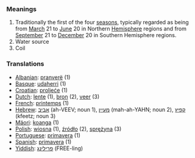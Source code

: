 ===Meanings===
# Traditionally the first of the four [[season]]s, typically regarded as being from [[March]] 21 to [[June]] 20 in Northern [[Hemisphere]] regions and from [[September]] 21 to [[December]] 20 in Southern Hemisphere regions. 
# Water source
# Coil


===Translations===
*[[Albanian]]: [[pranverë]] (1)
*[[Basque]]: [[udaherri]] (1)
*[[Croatian]]: [[proljeće]] (1)
*[[Dutch]]: [[lente]] (1), [[bron]] (2), [[veer]] (3)
*[[French]]: [[printemps]] (1)
*[[Hebrew]]: [[אביב]] (ah-VEEV; noun 1), [[מעיין]] (mah-ah-YAHN; noun 2), [[קפיץ]] (kfeetz; noun 3)
*[[Mäori]]: [[koanga]] (1)
*[[Polish]]: [[wiosna]] (1), [[źródło]] (2), [[sprężyna]] (3)
*[[Portuguese]]: [[primavera]] (1)
*[[Spanish]]: [[primavera]] (1)
*[[Yiddish]]: [[פרילינג]] (FREE-ling)
